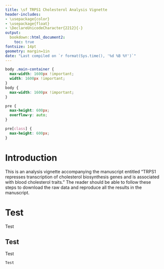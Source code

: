 ```yaml
---
title: \sf TRPS1 Cholesterol Analysis Vignette 
header-includes:
- \usepackage{color}
- \usepackage{float}
- \DeclareUnicodeCharacter{2212}{-}
output:
  bookdown::html_document2:
    toc: true
fontsize: 14pt
geometry: margin=1in
date: "Last compiled on `r format(Sys.time(), '%d %B %Y')`"
---
```


```css
body .main-container {
  max-width: 1600px !important;
  width: 1600px !important;
}
body {
  max-width: 1600px !important;
}

pre {
  max-height: 600px;
  overflow-y: auto;
}

pre[class] {
  max-height: 600px;
}
```

# Introduction

This is an analysis vignette accompanying the manuscript entitled "TRPS1 represses transcription of cholesterol biosynthesis genes and is associated with blood cholesterol traits." The reader should be able to follow these steps to download the raw data and reproduce all the results in the manuscript.  

# Test

Test

## Test

Test

```r
Test
```
